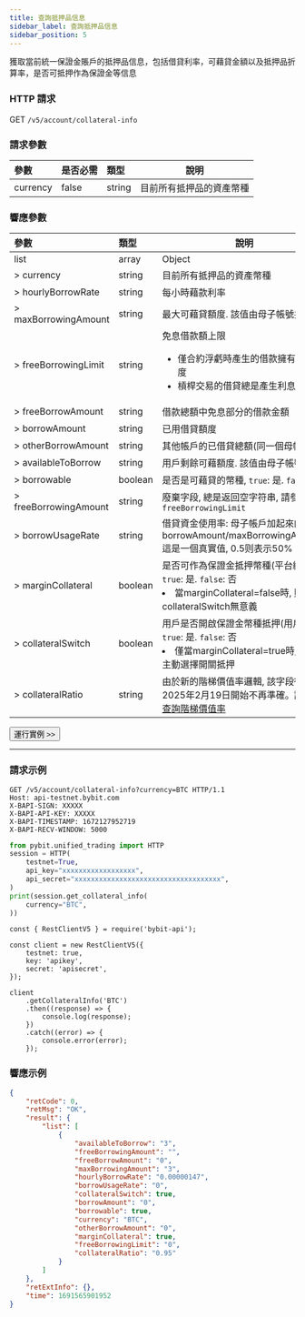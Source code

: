 ```yaml
---
title: 查詢抵押品信息
sidebar_label: 查詢抵押品信息
sidebar_position: 5
---
```

獲取當前統一保證金賬戶的抵押品信息，包括借貸利率，可藉貸金額以及抵押品折算率，是否可抵押作為保證金等信息

### HTTP 請求
GET `/v5/account/collateral-info`

### 請求參數
| 參數 | 是否必需 | 類型 | 說明|
|:----- |:-------|:-----|------ |
|currency |false |string |目前所有抵押品的資產幣種|

### 響應參數
| 參數 | 類型 | 說明|
|:----- |:-----|----- |
|list |array |Object |
|> currency |string |目前所有抵押品的資產幣種|
|> hourlyBorrowRate |string |每小時藉款利率|
|> maxBorrowingAmount |string |最大可藉貸額度. 該值由母子帳號共享|
|> freeBorrowingLimit |string |免息借款額上限 <ul><li>僅合約浮虧時產生的借款擁有免息額度</li><li>槓桿交易的借貸總是產生利息</li></ul>|
|> freeBorrowAmount |string |借款總額中免息部分的借款金額|
|> borrowAmount |string |已用借貸額度|
|> otherBorrowAmount |string |其他帳戶的已借貸總額(同一個母帳戶下)|
|> availableToBorrow |string |用戶剩餘可藉額度. 該值由母子帳號共享|
|> borrowable |boolean |是否是可藉貸的幣種, `true`: 是. `false`: 否|
|> freeBorrowingAmount |string |廢棄字段, 總是返回空字符串, 請參考`freeBorrowingLimit`|
|> borrowUsageRate |string |借貸資金使用率: 母子帳戶加起來的borrowAmount/maxBorrowingAmount. 這是一個真實值, 0.5则表示50%|
|> marginCollateral |boolean |是否可作為保證金抵押幣種(平台維度), `true`: 是. `false`: 否 <li>當marginCollateral=false時, 則collateralSwitch無意義</li>|
|> collateralSwitch |boolean |用戶是否開啟保證金幣種抵押(用戶維度), `true`: 是. `false`: 否 <li>僅當marginCollateral=true時, 才能主動選擇開關抵押</li>|
|> collateralRatio |string |由於新的階梯價值率邏輯, 該字段從2025年2月19日開始不再準確。請使用[查詢階梯價值率](../spot-margin-uta/tier-collateral-ratio)|

<a href="/api-explorer/v5/account/collateral-info"><Button>運行實例 >></Button></a>

---

### 請求示例

<Tabs groupId="programming-languages">
<TabItem value="http" label="HTTP">

```http
GET /v5/account/collateral-info?currency=BTC HTTP/1.1
Host: api-testnet.bybit.com
X-BAPI-SIGN: XXXXX
X-BAPI-API-KEY: XXXXX
X-BAPI-TIMESTAMP: 1672127952719
X-BAPI-RECV-WINDOW: 5000
```

</TabItem>
<TabItem value="python" label="Python">

```python
from pybit.unified_trading import HTTP
session = HTTP(
    testnet=True,
    api_key="xxxxxxxxxxxxxxxxxx",
    api_secret="xxxxxxxxxxxxxxxxxxxxxxxxxxxxxxxxxxxx",
)
print(session.get_collateral_info(
    currency="BTC",
))
```

</TabItem>
<TabItem value="Node" label="Node.js">

```n4js
const { RestClientV5 } = require('bybit-api');

const client = new RestClientV5({
    testnet: true,
    key: 'apikey',
    secret: 'apisecret',
});

client
    .getCollateralInfo('BTC')
    .then((response) => {
        console.log(response);
    })
    .catch((error) => {
        console.error(error);
    });
```

</TabItem>
</Tabs>

### 響應示例

```json
{
    "retCode": 0,
    "retMsg": "OK",
    "result": {
        "list": [
            {
                "availableToBorrow": "3",
                "freeBorrowingAmount": "",
                "freeBorrowAmount": "0",
                "maxBorrowingAmount": "3",
                "hourlyBorrowRate": "0.00000147",
                "borrowUsageRate": "0",
                "collateralSwitch": true,
                "borrowAmount": "0",
                "borrowable": true,
                "currency": "BTC",
                "otherBorrowAmount": "0",
                "marginCollateral": true,
                "freeBorrowingLimit": "0",
                "collateralRatio": "0.95"
            }
        ]
    },
    "retExtInfo": {},
    "time": 1691565901952
}
```
